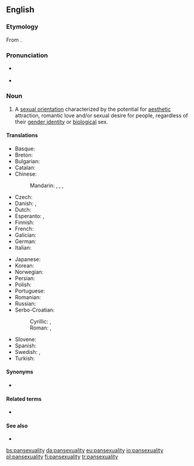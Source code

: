 ==English==
{{wikipedia}}

===Etymology===
From {{suffix|pansexual|ity|lang=en}}.

===Pronunciation===
* {{a|US}} {{IPA|/ˌpænsɛkʃuˈælɪti/|lang=en}}
* {{a|UK}} {{IPA|/ˌpænsɛksjuˈælɪti/|lang=en}}

===Noun===
{{en-noun|-|pansexualities}}

# A [[sexual orientation]] characterized by the potential for [[aesthetic]] attraction, romantic love and/or sexual desire for people, regardless of their [[gender identity]] or [[biological]] sex.

====Translations====
{{trans-top|sexual orientation}}
* Basque: {{t|eu|pansexualitate}}
* Breton: {{t|br|hollreizhelezh}}
* Bulgarian: {{t|bg|пансексуалност|f|tr=panseksualnost}}
* Catalan: {{t|ca|pansexualitat|f}}
* Chinese:
*: Mandarin: {{t|cmn|全性戀|sc=Hani}}, {{t|cmn|全性恋|tr=quánxìngliàn|sc=Hani}}, {{t|cmn|泛性戀|sc=Hani}}, {{t|cmn|泛性恋|tr=fànxìngliàn|sc=Hani}}
* Czech: {{t|cs|pansexualita|f}}
* Danish: {{t|da|panseksualitet}}, {{t|da|omniseksualitet}}
* Dutch: {{t|nl|pansexualiteit}}
* Esperanto: {{t|eo|ĉiuseksemo}}, {{t|eo|ajnseksemo}}
* Finnish: {{t|fi|panseksuaalisuus}}
* French: {{t+|fr|pansexualité|f}}
* Galician: {{t|gl|pansexualidade|f}}
* German: {{t|de|Pansexualität|f}}
* Italian: {{t|it|pansessualità|f}}
{{trans-mid}}
* Japanese: {{t|ja|全性愛|tr=ぜんせいあい, zenseiai|sc=Jpan}}
* Korean: {{t+|ko|범성애|sc=Kore}}
* Norwegian: {{t|no|panfili}}
* Persian: {{t|fa|همه‌جنس‌گرایی|tr=hame-jens-garâyi|sc=fa-Arab}}
* Polish: {{t|pl|panseksualizm|m}}
* Portuguese: {{t|pt|pansexualidade|f}}
* Romanian: {{t|ro|pansexualitate|f}}
* Russian: {{t|ru|пансексуа́льность|f}}
* Serbo-Croatian:
*: Cyrillic: {{t|sh|пансексуалност|f|sc=Cyrl}}, {{t|sh|пансексуализам|m|sc=Cyrl}}
*: Roman: {{t|sh|panseksualnost|f}}, {{t|sh|panseksualizam|m}}
* Slovene: {{t|sl|panseksualizem|m}}
* Spanish: {{t|es|pansexualidad|f}}
* Swedish: {{t|sv|omnisexualitet}}, {{t+|sv|pansexualitet}}
* Turkish: {{t+|tr|panseksüellik}}
{{trans-bottom}}

====Synonyms====
* {{l|en|omnisexuality}}

====Related terms====
* {{l|en|pansexual}}

====See also====
* {{list:sexual orientations/en}}

[[bs:pansexuality]]
[[da:pansexuality]]
[[eu:pansexuality]]
[[io:pansexuality]]
[[pl:pansexuality]]
[[fi:pansexuality]]
[[tr:pansexuality]]
